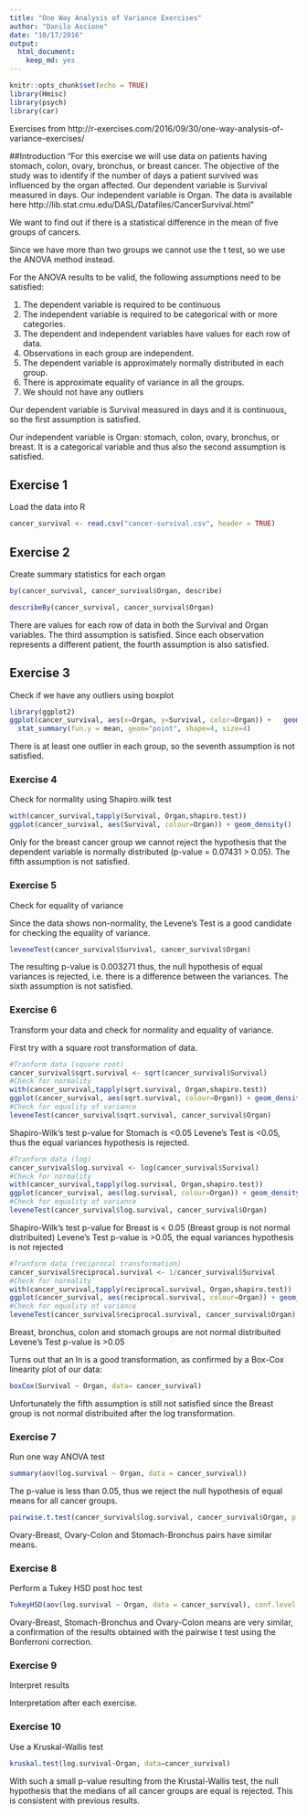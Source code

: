 ```yaml
---
title: "One Way Analysis of Variance Exercises"
author: "Danilo Ascione"
date: "10/17/2016"
output: 
  html_document: 
    keep_md: yes
---
```


```r
knitr::opts_chunk$set(echo = TRUE)
library(Hmisc)
library(psych)
library(car)
```

Exercises from http://r-exercises.com/2016/09/30/one-way-analysis-of-variance-exercises/

##Introduction
"For this exercise we will use data on patients having stomach, colon, ovary, bronchus, or breast cancer. The objective of the study was to identify if the number of days a patient survived was influenced by the organ affected. Our dependent variable is Survival measured in days. Our independent variable is Organ. The data is available here http://lib.stat.cmu.edu/DASL/Datafiles/CancerSurvival.html"

We want to find out if there is a statistical difference in the mean of five groups of cancers.

Since we have more than two groups we cannot use the t test, so we use the ANOVA method instead.

For the ANOVA results to be valid, the following assumptions need to be satisfied:

1. The dependent variable is required to be continuous
2. The independent variable is required to be categorical with or more categories.
3. The dependent and independent variables have values for each row of data.
4. Observations in each group are independent.
5. The dependent variable is approximately normally distributed in each group.
6. There is approximate equality of variance in all the groups.
7. We should not have any outliers

Our dependent variable is Survival measured in days and it is continuous, so the first assumption is satisfied. 

Our independent variable is Organ: stomach, colon, ovary, bronchus, or breast. It is a categorical variable and thus also the second assumption is satisfied.

## Exercise 1

Load the data into R

```r
cancer_survival <- read.csv("cancer-survival.csv", header = TRUE)
```

## Exercise 2

Create summary statistics for each organ

```r

by(cancer_survival, cancer_survival$Organ, describe)

describeBy(cancer_survival, cancer_survival$Organ)
```

There are values for each row of data in both the Survival and Organ variables. The third assumption is satisfied. Since each observation represents a different patient, the fourth assumption is also satisfied. 

## Exercise 3

Check if we have any outliers using boxplot

```r
library(ggplot2)
ggplot(cancer_survival, aes(x=Organ, y=Survival, color=Organ)) +   geom_boxplot() +
  stat_summary(fun.y = mean, geom="point", shape=4, size=4)
```

There is at least one outlier in each group, so the seventh assumption is not satisfied.

### Exercise 4

Check for normality using Shapiro.wilk test

```r
with(cancer_survival,tapply(Survival, Organ,shapiro.test))
ggplot(cancer_survival, aes(Survival, colour=Organ)) + geom_density()
```

Only for the breast cancer group we cannot reject the hypothesis that the dependent variable is normally distributed (p-value = 0.07431 > 0.05). The fifth assumption is not satisfied.

### Exercise 5

Check for equality of variance

Since the data shows non-normality, the Levene's Test is a good candidate for checking the equality of variance. 

```r

leveneTest(cancer_survival$Survival, cancer_survival$Organ)
```

The resulting p-value is 0.003271 thus, the null hypothesis of equal variances is rejected, i.e. there is a difference between the variances. The sixth assumption is not satisfied.

### Exercise 6

Transform your data and check for normality and equality of variance.

First try with a square root transformation of data.

```r
#Tranform data (square root)
cancer_survival$sqrt.survival <- sqrt(cancer_survival$Survival)
#Check for normality
with(cancer_survival,tapply(sqrt.survival, Organ,shapiro.test))
ggplot(cancer_survival, aes(sqrt.survival, colour=Organ)) + geom_density()
#Check for equality of variance
leveneTest(cancer_survival$sqrt.survival, cancer_survival$Organ)
```

Shapiro-Wilk's test p-value for Stomach is <0.05
Levene's Test is <0.05, thus the equal variances hypothesis is rejected.

```r
#Tranform data (log)
cancer_survival$log.survival <- log(cancer_survival$Survival)
#Check for normality
with(cancer_survival,tapply(log.survival, Organ,shapiro.test))
ggplot(cancer_survival, aes(log.survival, colour=Organ)) + geom_density()
#Check for equality of variance
leveneTest(cancer_survival$log.survival, cancer_survival$Organ)
```
Shapiro-Wilk's test p-value for Breast is < 0.05 (Breast group is not normal distribuited)
Levene's Test p-value is >0.05, the equal variances hypothesis is not rejected 

```r
#Tranform data (reciprocal transformation)
cancer_survival$reciprocal.survival <- 1/cancer_survival$Survival
#Check for normality
with(cancer_survival,tapply(reciprocal.survival, Organ,shapiro.test))
ggplot(cancer_survival, aes(reciprocal.survival, colour=Organ)) + geom_density()
#Check for equality of variance
leveneTest(cancer_survival$reciprocal.survival, cancer_survival$Organ)
```
Breast, bronchus, colon and stomach groups are not normal distribuited
Levene's Test p-value is >0.05

Turns out that an ln is a good transformation, as confirmed by a Box-Cox linearity plot of our data:
```r
boxCox(Survival ~ Organ, data= cancer_survival)
```

Unfortunately the fifth assumption is still not satisfied since the Breast group is not normal distribuited after the log transformation.

### Exercise 7

Run one way ANOVA test

```r
summary(aov(log.survival ~ Organ, data = cancer_survival))
```

The p-value is less than 0.05, thus we reject the null hypothesis of equal means for all cancer groups.

```r
pairwise.t.test(cancer_survival$log.survival, cancer_survival$Organ, p.adjust.method = "bonferroni")
```

Ovary-Breast, Ovary-Colon and Stomach-Bronchus pairs have similar means.

### Exercise 8

Perform a Tukey HSD post hoc test

```r
TukeyHSD(aov(log.survival ~ Organ, data = cancer_survival), conf.level = 0.95)
```

Ovary-Breast, Stomach-Bronchus and Ovary-Colon means are very similar, a confirmation of the results obtained with the pairwise t test using the Bonferroni correction.

### Exercise 9

Interpret results

Interpretation after each exercise.

### Exercise 10

Use a Kruskal-Wallis test

```r
kruskal.test(log.survival~Organ, data=cancer_survival)
```

With such a small p-value resulting from the Krustal-Wallis test, the null hypothesis that the medians of all cancer groups are equal is rejected. This is consistent with previous results.